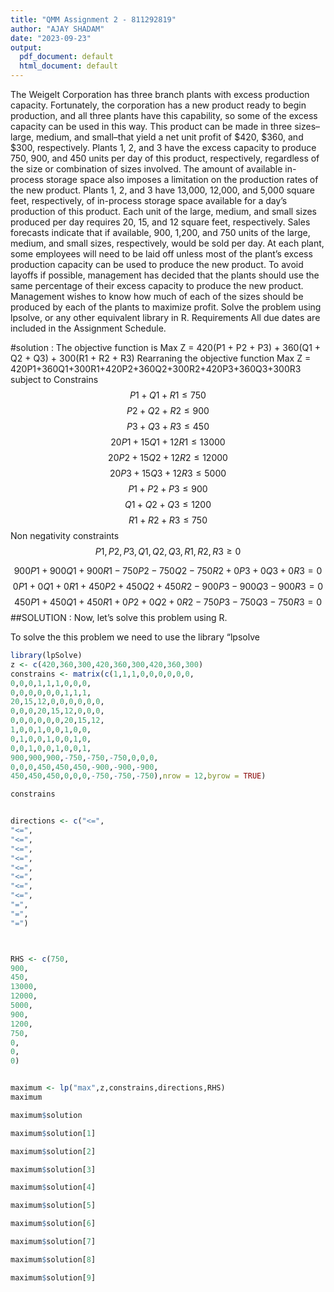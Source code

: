 ---
title: "QMM Assignment 2 - 811292819"
author: "AJAY SHADAM"
date: "2023-09-23"
output:
  pdf_document: default
  html_document: default
---
The Weigelt Corporation has three branch plants with excess production capacity. Fortunately,
the corporation has a new product ready to begin production, and all three plants have this
capability, so some of the excess capacity can be used in this way. This product can be made in
three sizes--large, medium, and small--that yield a net unit profit of $420, $360, and $300,
respectively. Plants 1, 2, and 3 have the excess capacity to produce 750, 900, and 450 units per
day of this product, respectively, regardless of the size or combination of sizes involved.
The amount of available in-process storage space also imposes a limitation on the production
rates of the new product. Plants 1, 2, and 3 have 13,000, 12,000, and 5,000 square feet,
respectively, of in-process storage space available for a day's production of this product. Each
unit of the large, medium, and small sizes produced per day requires 20, 15, and 12 square feet,
respectively.
Sales forecasts indicate that if available, 900, 1,200, and 750 units of the large, medium, and
small sizes, respectively, would be sold per day.
At each plant, some employees will need to be laid off unless most of the plant’s excess
production capacity can be used to produce the new product. To avoid layoffs if possible,
management has decided that the plants should use the same percentage of their excess capacity
to produce the new product.
Management wishes to know how much of each of the sizes should be produced by each of the
plants to maximize profit.
Solve the problem using lpsolve, or any other equivalent library in R.
Requirements
All due dates are included in the Assignment Schedule.

#solution : 
The objective function is Max Z = 420(P1 + P2 + P3) + 360(Q1 + Q2 + Q3) + 300(R1 + R2 + R3)
Rearraning the objective function Max Z = 420P1+360Q1+300R1+420P2+360Q2+300R2+420P3+360Q3+300R3
subject to Constrains
$$P1 + Q1 + R1 \le 750$$
$$P2 + Q2 + R2 \le 900$$
$$P3 + Q3 + R3 \le 450$$
$$20P1 + 15Q1 + 12R1 \le 13000$$
$$20P2 + 15Q2 + 12R2 \le 12000$$
$$20P3 + 15Q3 + 12R3 \le 5000$$
$$P1 + P2 + P3\le 900$$
$$Q1 + Q2 + Q3 \le 1200$$
$$R1 + R2 + R3 \le 750$$
Non negativity constraints
$$P1, P2, P3, Q1, Q2, Q3, R1, R2, R3 \ge 0$$

$$900P1 + 900Q1 + 900R1 − 750P2 − 750Q2 − 750R2 + 0P3 + 0Q3 + 0R3 = 0$$
$$0P1 + 0Q1 + 0R1 + 450P2 + 450Q2 + 450R2 − 900P3 − 900Q3 − 900R3 = 0$$
$$450P1 + 450Q1 + 450R1 + 0P2 + 0Q2 + 0R2 − 750P3 − 750Q3 − 750R3 = 0$$
##SOLUTION :
Now, let’s solve this problem using R.

To solve the this problem we need to use the library “lpsolve
```{r}
library(lpSolve)
z <- c(420,360,300,420,360,300,420,360,300)
constrains <- matrix(c(1,1,1,0,0,0,0,0,0,
0,0,0,1,1,1,0,0,0,
0,0,0,0,0,0,1,1,1,
20,15,12,0,0,0,0,0,0,
0,0,0,20,15,12,0,0,0,
0,0,0,0,0,0,20,15,12,
1,0,0,1,0,0,1,0,0,
0,1,0,0,1,0,0,1,0,
0,0,1,0,0,1,0,0,1,
900,900,900,-750,-750,-750,0,0,0,
0,0,0,450,450,450,-900,-900,-900,
450,450,450,0,0,0,-750,-750,-750),nrow = 12,byrow = TRUE)

constrains


directions <- c("<=",
"<=",
"<=",
"<=",
"<=",
"<=",
"<=",
"<=",
"<=",
"=",
"=",
"=")



RHS <- c(750,
900,
450,
13000,
12000,
5000,
900,
1200,
750,
0,
0,
0)


maximum <- lp("max",z,constrains,directions,RHS)
maximum

```


```{r}
maximum$solution

```


```{r}
maximum$solution[1]
```



```{r}
maximum$solution[2]
```


```{r}
maximum$solution[3]
```


```{r}
maximum$solution[4]
```


```{r}
maximum$solution[5]
```


```{r}
maximum$solution[6]
```


```{r}
maximum$solution[7]
```


```{r}
maximum$solution[8]
```


```{r}
maximum$solution[9]
```



















